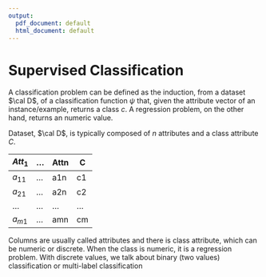 ```yaml
---
output:
  pdf_document: default
  html_document: default
---
```


# Supervised Classification

A classification problem can be defined as the induction, from a dataset $\cal D$, of a classification function $\psi$ that, given the attribute vector of an instance/example, returns a class ${c}$. A regression problem, on the other hand, returns an numeric value.

Dataset, $\cal D$, is typically composed of $n$ attributes and a class attribute $C$. 

| $Att_1$  | ... | Attn | C   |
|----------|-----| -----|-----|
| $a_{11}$ | ... | a1n  | c1  |
| $a_{21}$ | ... | a2n  | c2  |
| ...      | ... | ...  | ... |
| $a_{m1}$ | ... | amn  | cm  |

Columns are usually called attributes and there is class attribute, which can be numeric or discrete. When the class is numeric, it is a regression problem. With discrete values, we talk about binary (two values) classification or multi-label classification


